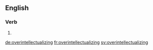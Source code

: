 ==English==

===Verb===
{{head|en|present participle}}

# {{present participle of|overintellectualize|lang=en|nocat=1}}

[[de:overintellectualizing]]
[[fr:overintellectualizing]]
[[sv:overintellectualizing]]